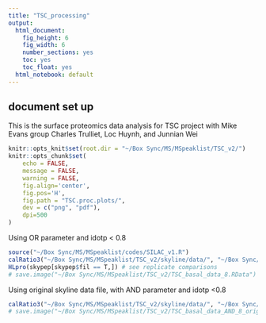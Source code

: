 ```yaml
---
title: "TSC_processing"
output:
  html_document:
    fig_height: 6
    fig_width: 6
    number_sections: yes
    toc: yes
    toc_float: yes
  html_notebook: default
---
```

## document set up
This is the surface proteomics data analysis for TSC project with Mike Evans group
Charles Trulliet, Loc Huynh, and Junnian Wei
```r
knitr::opts_knit$set(root.dir = "~/Box Sync/MS/MSpeaklist/TSC_v2/")
knitr::opts_chunk$set(
    echo = FALSE,
    message = FALSE,
    warning = FALSE,
    fig.align='center',
    fig.pos='H',
    fig.path = "TSC.proc.plots/",
    dev = c("png", "pdf"),
    dpi=500
)
```
Using OR parameter and idotp < 0.8
```r
source("~/Box Sync/MS/MSpeaklist/codes/SILAC_v1.R")
calRatio3("~/Box Sync/MS/MSpeaklist/TSC_v2/skyline/data/", "~/Box Sync/MS/MSpeaklist/TSC_v2/skyline/parameter_TSC.csv", "TSC")
HLpro(skypep[skypep$fil == T,]) # see replicate comparisons
# save.image("~/Box Sync/MS/MSpeaklist/TSC_v2/TSC_basal_data_8.RData")

```
Using original skyline data file, with AND parameter and idotp <0.8
```r
calRatio3("~/Box Sync/MS/MSpeaklist/TSC_v2/skyline/data/", "~/Box Sync/MS/MSpeaklist/TSC_v2/skyline/parameter_TSC_AND.csv", "TSC")
# save.image("~/Box Sync/MS/MSpeaklist/TSC_v2/TSC_basal_data_AND_8_original.RData")

```